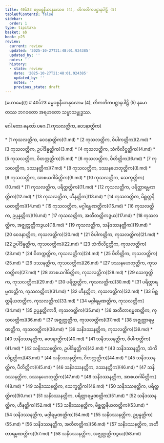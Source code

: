 ```yaml
---
title: 40ပ်23 ဓမ္မပစ္စနီယာနုလောမ (4), တိကတိကပဋ္ဌာနပါဠိ (5)
tableOfContents: false
sidebar:
  order: 1
type: tipitaka
basket: ab
book: p23
review:
  current: review
  updated: '2025-10-27T21:48:01.924385'
  updated_by: ''
  notes: ''
  history:
  - state: review
    date: '2025-10-27T21:48:01.924385'
    updated_by: ''
    notes: ''
    previous_state: draft
---
```



<ReviewStatus review={frontmatter.review} showDetails={true} />

<HypothesisAnnotation frontmatter={frontmatter} />

<Paragraph type="center" book="p23">
[ဟောမေ](/)
</Paragraph>

<Paragraph type="center" book="p23">
# 40ပ်23 ဓမ္မပစ္စနီယာနုလောမ (4), တိကတိကပဋ္ဌာနပါဠိ (5)
</Paragraph>

<Paragraph number="1" book="p23">
နမော တဿ ဘဂဝတော အရဟတော သမ္မာသမ္ဗုဒ္ဓဿ.

[ဂေါ တော နေxတ် ပဂေ (1 ကုသလတ္တိက, ဝေဒနာတ္တိက)](1.md)



</Paragraph>

<TableOfContents book="p23" section="40">
* [1 ကုသလတ္တိက, ဝေဒနာတ္တိက](1.md)
* [2 ကုသလတ္တိက, ဝိပါကတ္တိက](2.md)
* [3 ကုသလတ္တိက, ဥပါဒိန္နတ္တိက](3.md)
* [4 ကုသလတ္တိက, သံကိလိဋ္ဌတ္တိက](4.md)
* [5 ကုသလတ္တိက, ဝိတက္ကတ္တိက](5.md)
* [6 ကုသလတ္တိက, ပီတိတ္တိက](6.md)
* [7 ကုသလတ္တိက, ဒဿနတ္တိက](7.md)
* [8 ကုသလတ္တိက, ဒဿနဟေတုတ္တိက](8.md)
* [9 ကုသလတ္တိက, အာစယဂါမိတ္တိက](9.md)
* [10 ကုသလတ္တိက, သေက္ခတ္တိက](10.md)
* [11 ကုသလတ္တိက, ပရိတ္တတ္တိက](11.md)
* [12 ကုသလတ္တိက, ပရိတ္တာရမ္မဏတ္တိက](12.md)
* [13 ကုသလတ္တိက, ဟီနတ္တိက](13.md)
* [14 ကုသလတ္တိက, မိစ္ဆတ္တနိယတတ္တိက](14.md)
* [15 ကုသလတ္တိက, မဂ္ဂါရမ္မဏတ္တိက](15.md)
* [16 ကုသလတ္တိက, ဥပ္ပန္နတ္တိက](16.md)
* [17 ကုသလတ္တိက, အတီတတ္တိကဒွယ](17.md)
* [18 ကုသလတ္တိက, အဇ္ဈတ္တတ္တိကဒွယ](18.md)
* [19 ကုသလတ္တိက, သနိဒဿနတ္တိက](19.md)
* [20 ဝေဒနာတ္တိက, ကုသလတ္တိက](20.md)
* [21 ဝိပါကတ္တိက, ကုသလတ္တိက](21.md)
* [22 ဥပါဒိန္နတ္တိက, ကုသလတ္တိက](22.md)
* [23 သံကိလိဋ္ဌတ္တိက, ကုသလတ္တိက](23.md)
* [24 ဝိတက္ကတ္တိက, ကုသလတ္တိက](24.md)
* [25 ပီတိတ္တိက, ကုသလတ္တိက](25.md)
* [26 ဒဿနတ္တိက, ကုသလတ္တိက](26.md)
* [27 ဒဿနဟေတုတ္တိက, ကုသလတ္တိက](27.md)
* [28 အာစယဂါမိတ္တိက, ကုသလတ္တိက](28.md)
* [29 သေက္ခတ္တိက, ကုသလတ္တိက](29.md)
* [30 ပရိတ္တတ္တိက, ကုသလတ္တိက](30.md)
* [31 ပရိတ္တာရမ္မဏတ္တိက, ကုသလတ္တိက](31.md)
* [32 ဟီနတ္တိက, ကုသလတ္တိက](32.md)
* [33 မိစ္ဆတ္တနိယတတ္တိက, ကုသလတ္တိက](33.md)
* [34 မဂ္ဂါရမ္မဏတ္တိက, ကုသလတ္တိက](34.md)
* [35 ဥပ္ပန္နတ္တိကာဒိ, ကုသလတ္တိက](35.md)
* [36 အတီတာရမ္မဏတ္တိက, ကုသလတ္တိက](36.md)
* [37 အဇ္ဈတ္တတ္တိက, ကုသလတ္တိက](37.md)
* [38 အဇ္ဈတ္တာရမ္မဏတ္တိက, ကုသလတ္တိက](38.md)
* [39 သနိဒဿနတ္တိက, ကုသလတ္တိက](39.md)
* [40 သနိဒဿနတ္တိက, ဝေဒနာတ္တိက](40.md)
* [41 သနိဒဿနတ္တိက, ဝိပါကတ္တိက](41.md)
* [42 သနိဒဿနတ္တိက, ဥပါဒိန္နတ္တိက](42.md)
* [43 သနိဒဿနတ္တိက, သံကိလိဋ္ဌတ္တိက](43.md)
* [44 သနိဒဿနတ္တိက, ဝိတက္ကတ္တိက](44.md)
* [45 သနိဒဿနတ္တိက, ပီတိတ္တိက](45.md)
* [46 သနိဒဿနတ္တိက, ဒဿနတ္တိက](46.md)
* [47 သနိဒဿနတ္တိက, ဒဿနဟေတုတ္တိက](47.md)
* [48 သနိဒဿနတ္တိက, အာစယဂါမိတ္တိက](48.md)
* [49 သနိဒဿနတ္တိက, သေက္ခတ္တိက](49.md)
* [50 သနိဒဿနတ္တိက, ပရိတ္တတ္တိက](50.md)
* [51 သနိဒဿနတ္တိက, ပရိတ္တာရမ္မဏတ္တိက](51.md)
* [52 သနိဒဿနတ္တိက, ဟီနတ္တိက](52.md)
* [53 သနိဒဿနတ္တိက, မိစ္ဆတ္တနိယတတ္တိက](53.md)
* [54 သနိဒဿနတ္တိက, မဂ္ဂါရမ္မဏတ္တိက](54.md)
* [55 သနိဒဿနတ္တိက, ဥပ္ပန္နတ္တိက](55.md)
* [56 သနိဒဿနတ္တိက, အတီတတ္တိက](56.md)
* [57 သနိဒဿနတ္တိက, အတီတာရမ္မဏတ္တိက](57.md)
* [58 သနိဒဿနတ္တိက, အဇ္ဈတ္တတ္တိကဒွယ](58.md)
</TableOfContents>